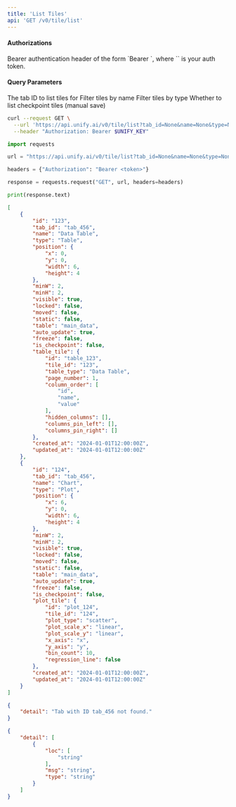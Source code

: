 ```yaml
---
title: 'List Tiles'
api: 'GET /v0/tile/list'
---
```



#### Authorizations

<ParamField header="Authorization" type="string" required="true">
  Bearer authentication header of the form `Bearer <token>`, where `<token>` is your auth token.
</ParamField>

#### Query Parameters

<ParamField query="tab_id" type="string" required="true">
The tab ID to list tiles for
</ParamField>

<ParamField query="name" type="string | null" >
Filter tiles by name
</ParamField>

<ParamField query="type" type="string | null" >
Filter tiles by type
</ParamField>

<ParamField query="checkpoint" type="boolean"  default=false>
Whether to list checkpoint tiles (manual save)
</ParamField>

<RequestExample>

```bash cURL
curl --request GET \
  --url 'https://api.unify.ai/v0/tile/list?tab_id=None&name=None&type=None&checkpoint=None' \
  --header "Authorization: Bearer $UNIFY_KEY"
```

```python Python
import requests

url = "https://api.unify.ai/v0/tile/list?tab_id=None&name=None&type=None&checkpoint=None"

headers = {"Authorization": "Bearer <token>"}

response = requests.request("GET", url, headers=headers)

print(response.text)
```

</RequestExample>
<ResponseExample>

```json 200
[
    {
        "id": "123",
        "tab_id": "tab_456",
        "name": "Data Table",
        "type": "Table",
        "position": {
            "x": 0,
            "y": 0,
            "width": 6,
            "height": 4
        },
        "minW": 2,
        "minH": 2,
        "visible": true,
        "locked": false,
        "moved": false,
        "static": false,
        "table": "main_data",
        "auto_update": true,
        "freeze": false,
        "is_checkpoint": false,
        "table_tile": {
            "id": "table_123",
            "tile_id": "123",
            "table_type": "Data Table",
            "page_number": 1,
            "column_order": [
                "id",
                "name",
                "value"
            ],
            "hidden_columns": [],
            "columns_pin_left": [],
            "columns_pin_right": []
        },
        "created_at": "2024-01-01T12:00:00Z",
        "updated_at": "2024-01-01T12:00:00Z"
    },
    {
        "id": "124",
        "tab_id": "tab_456",
        "name": "Chart",
        "type": "Plot",
        "position": {
            "x": 6,
            "y": 0,
            "width": 6,
            "height": 4
        },
        "minW": 2,
        "minH": 2,
        "visible": true,
        "locked": false,
        "moved": false,
        "static": false,
        "table": "main_data",
        "auto_update": true,
        "freeze": false,
        "is_checkpoint": false,
        "plot_tile": {
            "id": "plot_124",
            "tile_id": "124",
            "plot_type": "scatter",
            "plot_scale_x": "linear",
            "plot_scale_y": "linear",
            "x_axis": "x",
            "y_axis": "y",
            "bin_count": 10,
            "regression_line": false
        },
        "created_at": "2024-01-01T12:00:00Z",
        "updated_at": "2024-01-01T12:00:00Z"
    }
]
```

```json 404
{
    "detail": "Tab with ID tab_456 not found."
}
```

```json 422
{
    "detail": [
        {
            "loc": [
                "string"
            ],
            "msg": "string",
            "type": "string"
        }
    ]
}
```

</ResponseExample>
